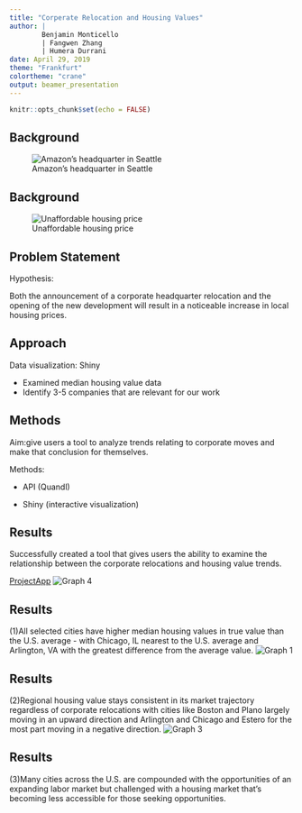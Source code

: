 ```yaml
---
title: "Corperate Relocation and Housing Values"
author: | 
        Benjamin Monticello
        | Fangwen Zhang
        | Humera Durrani
date: April 29, 2019
theme: "Frankfurt"
colortheme: "crane"
output: beamer_presentation
---
```


```r
knitr::opts_chunk$set(echo = FALSE)
```

## Background

![Amazon's headquarter in Seattle](picture/amazon.jpg)

## Background
![Unaffordable housing price](picture/House_price.jpg)

## Problem Statement

Hypothesis:

Both the announcement of a corporate headquarter relocation and the opening of the new development will result in a noticeable increase in local housing prices.  

## Approach

Data visualization: Shiny

- Examined median housing value data
- Identify 3-5 companies that are relevant for our work 

## Methods

Aim:give users a tool to analyze trends relating to corporate moves and make that conclusion for themselves.

Methods:

- API (Quandl)

- Shiny (interactive visualization)

## Results

Successfully created a tool that gives users the ability to examine the relationship between the corporate relocations and housing value trends.

[ProjectApp](https://ben-monticello.shinyapps.io/ProjectApp/)
![Graph 4](picture/graph4.jpg)

## Results
(1)All selected cities have higher median housing values in true value than the U.S. average - with Chicago, IL  nearest to the U.S. average and Arlington, VA with the greatest difference from the average value.
![Graph 1](picture/graph1.jpg)


## Results
(2)Regional housing value stays consistent in its market trajectory regardless of corporate relocations with cities like Boston and Plano largely moving in an upward direction and Arlington and Chicago and Estero for the most part moving in a negative direction.
![Graph 3](picture/graph3.jpg)

## Results
(3)Many cities across the U.S. are compounded with the opportunities of an expanding labor market but challenged with a housing market that’s becoming less accessible for those seeking opportunities. 

                                      



